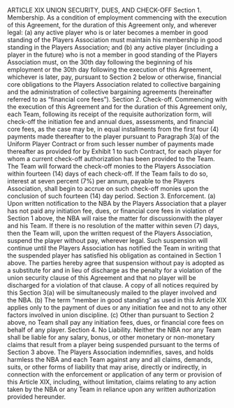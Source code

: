 ARTICLE XIX
UNION SECURITY, DUES, AND CHECK-OFF
Section 1. Membership.
As a condition of employment commencing with the execution of this
Agreement, for the duration of this Agreement only, and wherever legal:
(a) any active player who is or later becomes a member in good standing of
the Players Association must maintain his membership in good standing in
the Players Association; and (b) any active player (including a player in the
future) who is not a member in good standing of the Players Association
must, on the 30th day following the beginning of his employment or the
30th day following the execution of this Agreement, whichever is later, pay,
pursuant to Section 2 below or otherwise, financial core obligations to the
Players Association related to collective bargaining and the administration
of collective bargaining agreements (hereinafter referred to as "financial core
fees").
Section 2. Check-off.
Commencing with the execution of this Agreement and for the duration
of this Agreement only, each Team, following its receipt of the requisite
authorization form, will check-off the initiation fee and annual dues,
assessments, and financial core fees, as the case may be, in equal installments
from the first four (4) payments made thereafter to the player pursuant to
Paragraph 3(a) of the Uniform Player Contract or from such lesser number
of payments made thereafter as provided for by Exhibit 1 to such Contract,
for each player for whom a current check-off authorization has been
provided to the Team. The Team will forward the check-off monies to the
Players Association within fourteen (14) days of each check-off. If the Team
fails to do so, interest at seven percent (7%) per annum, payable to the
Players Association, shall begin to accrue on such check-off monies upon
the conclusion of such fourteen (14) day period.
Section 3. Enforcement.
(a) Upon written notification to the NBA by the Players Association
that a player has not paid any initiation fee, dues, or financial core fees in
violation of Section 1 above, the NBA will raise the matter for discussionwith the player and his Team. If there is no resolution of the matter within
seven (7) days, then the Team will, upon the written request of the Players
Association, suspend the player without pay, wherever legal. Such
suspension will continue until the Players Association has notified the Team
in writing that the suspended player has satisfied his obligation as contained
in Section 1 above. The parties hereby agree that suspension without pay is
adopted as a substitute for and in lieu of discharge as the penalty for a
violation of the union security clause of this Agreement and that no player
will be discharged for a violation of that clause.
A copy of all notices required by this Section 3(a) will be simultaneously
mailed to the player involved and the NBA.
(b) The term "member in good standing" as used in this Article XIX
applies only to the payment of dues or any initiation fee and not to any other
factors involved in union discipline.
(c) Other than pursuant to Section 2 above, no Team shall pay any
initiation fees, dues, or financial core fees on behalf of any player.
Section 4. No Liability.
Neither the NBA nor any Team shall be liable for any salary, bonus, or
other monetary or non-monetary claims that result from a player being
suspended pursuant to the terms of Section 3 above. The Players
Association indemnifies, saves, and holds harmless the NBA and each Team
against any and all claims, demands, suits, or other forms of liability that may
arise, directly or indirectly, in connection with the enforcement or
application of any term or provision of this Article XIX, including, without
limitation, claims relating to any action taken by the NBA or any Team in
reliance upon any written authorization provided hereunder.